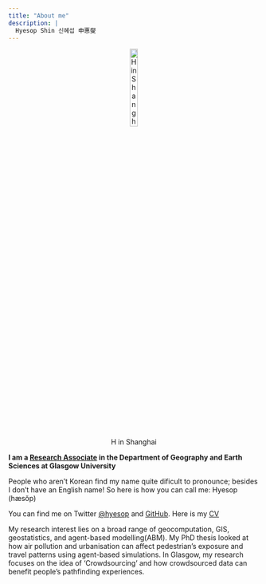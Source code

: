 ```yaml
---
title: "About me"
description: |
  Hyesop Shin 신혜섭 申惠燮
---
```


<center>
![H in Shanghai](images/hyesop.jpg){width=20% .external}
</center>

**I am a [Research Associate](https://www.gla.ac.uk/schools/ges/staff/hyesopshin/) in the Department of Geography and Earth Sciences at Glasgow University**

<!--**I am a [phd candidate](https://www.geog.cam.ac.uk/people/shin/) in [the department of geography](https://www.geog.cam.ac.uk/) at [Cambridge University](https://www.cam.ac.uk/).** -->

People who aren't Korean find my name quite dificult to pronounce; besides I don't have an English name! So here is how you can call me: Hyesop (hæsŏp)

You can find me on Twitter [@hyesop](https://twitter.com/hyesop) and [GitHub](http://github.com/mrsensible/). Here is my [CV](http://tiny.cc/hyesopCV)


<!--I worked as a research assistant at the Institute for Korean Regional Studies of Seoul National University (2014-2017). After I was awarded a Master from the [department of geography](http://www.geog.snu.ac.kr/) at Seoul National University, I worked as a research engineer at [GEO C&I(corp)](http://www.geocni.com/kor/sub/sub0601.asp?snm=400) working on GIS projects that include aquatic ecosystems, criminal GIS, etc. -->

My research interest lies on a broad range of geocomputation, GIS, geostatistics, and agent-based modelling(ABM). My PhD thesis looked at how air pollution and urbanisation can affect pedestrian's exposure and travel patterns using agent-based simulations. In Glasgow, my research focuses on the  idea of 'Crowdsourcing' and how crowdsourced data can benefit people's pathfinding experiences.
